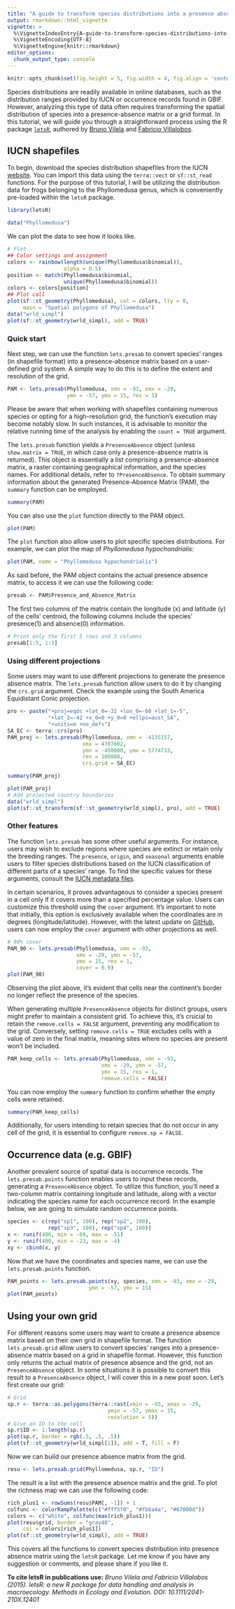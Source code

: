 ```yaml
---
title: "A guide to transform species distributions into a presence absence matrix based on a user-defined grid in R"
output: rmarkdown::html_vignette
vignette: >
  %\VignetteIndexEntry{A-guide-to-transform-species-distributions-into-a-presence-absence-matrix-based}
  %\VignetteEncoding{UTF-8}
  %\VignetteEngine{knitr::rmarkdown}
editor_options: 
  chunk_output_type: console
---
```



```r
knitr::opts_chunk$set(fig.height = 5, fig.width = 4, fig.align = 'center')
```

Species distributions are readily available in online databases, such as the distribution ranges provided by IUCN or occurrence records found in GBIF. However, analyzing this type of data often requires transforming the spatial distribution of species into a presence-absence matrix or a grid format. In this tutorial, we will guide you through a straightforward process using the R package [`letsR`](https://onlinelibrary.wiley.com/doi/10.1111/2041-210X.12401/abstract), authored by [Bruno Vilela](https://bvilela.weebly.com) and [Fabricio Villalobos](https://fabro.github.io).


## IUCN shapefiles

To begin, download the species distribution shapefiles from the IUCN [website](https://www.iucnredlist.org/resources/spatial-data-download). You can import this data using the `terra::vect` or `sf::st_read` functions. For the purpose of this tutorial, I will be utilizing the distribution data for frogs belonging to the Phyllomedusa genus, which is conveniently pre-loaded within the `letsR` package.

```r
library(letsR)

data("Phyllomedusa")
```

We can plot the data to see how it looks like.
```r
# Plot
## Color settings and assignment
colors <- rainbow(length(unique(Phyllomedusa$binomial)),
                  alpha = 0.5)
position <- match(Phyllomedusa$binomial,
                  unique(Phyllomedusa$binomial))
colors <- colors[position]
## Plot call
plot(sf::st_geometry(Phyllomedusa), col = colors, lty = 0,
     main = "Spatial polygons of Phyllomedusa")
data("wrld_simpl")
plot(sf::st_geometry(wrld_simpl), add = TRUE)
```

### Quick start
Next step, we can use the function `lets.presab` to convert species' ranges (in shapefile format) into a presence-absence matrix based on a user-defined grid system. A simple way to do this is to define the extent and resolution of the grid.

```r
PAM <- lets.presab(Phyllomedusa, xmn = -93, xmx = -29,
                   ymn = -57, ymx = 15, res = 1)
```

Please be aware that when working with shapefiles containing numerous species or opting for a high-resolution grid, the function's execution may become notably slow. In such instances, it is advisable to monitor the relative running time of the analysis by enabling the `count = TRUE` argument.

The `lets.presab` function yields a `PresenceAbsence` object (unless `show.matrix = TRUE`, in which case only a presence-absence matrix is returned). This object is essentially a list comprising a presence-absence matrix, a raster containing geographical information, and the species names. For additional details, refer to `?PresenceAbsence`. To obtain summary information about the generated Presence-Absence Matrix (PAM), the `summary` function can be employed.
```r
summary(PAM)
```

You can also use the `plot` function directly to the PAM object.
```r
plot(PAM)
```

The `plot` function also allow users to plot specific species distributions.
For example, we can plot the map of *Phyllomedusa hypochondrialis*: 
```r
plot(PAM, name = "Phyllomedusa hypochondrialis")
```

As said before, the PAM object contains the actual presence absence matrix, to access it we can use the following code:
```r
presab <- PAM$Presence_and_Absence_Matrix
```

The first two columns of the matrix contain the longitude (x) and latitude (y) of the cells' centroid, the following columns include the species' presence(1) and absence(0) information.
```r
# Print only the first 5 rows and 3 columns
presab[1:5, 1:3]
```

### Using different projections

Some users may want to use different projections to generate the presence absence matrix. The `lets.presab` function allow users to do it by changing the `crs.grid` argument. Check the example using the South America Equidistant Conic projection.

```r
pro <- paste("+proj=eqdc +lat_0=-32 +lon_0=-60 +lat_1=-5",
             "+lat_2=-42 +x_0=0 +y_0=0 +ellps=aust_SA", 
             "+units=m +no_defs")
SA_EC <- terra::crs(pro)
PAM_proj <- lets.presab(Phyllomedusa, xmn = -4135157,
                        xmx = 4707602,
                        ymn = -450000, ymx = 5774733,
                        res = 100000,
                        crs.grid = SA_EC)
```

```r
summary(PAM_proj)
```

```r
plot(PAM_proj)
# Add projected country boundaries
data("wrld_simpl")
plot(sf::st_transform(sf::st_geometry(wrld_simpl), pro), add = TRUE)
```

### Other features

The function `lets.presab` has some other useful arguments. For instance, users may wish to exclude regions where species are extinct or retain only the breeding ranges. The `presence`, `origin`, and `seasonal` arguments enable users to filter species distributions based on the IUCN classification of different parts of a species' range. To find the specific values for these arguments, consult the [IUCN metadata files](https://www.iucnredlist.org/resources/spatial-data-download).

In certain scenarios, it proves advantageous to consider a species present in a cell only if it covers more than a specified percentage value. Users can customize this threshold using the `cover` argument. It's important to note that initially, this option is exclusively available when the coordinates are in degrees (longitude/latitude). However, with the latest update on [GitHub](https://github.com/macroecology/letsR), users can now employ the `cover` argument with other projections as well.
```r
# 90% cover
PAM_90 <- lets.presab(Phyllomedusa, xmn = -93,
                      xmx = -29, ymn = -57,
                      ymx = 15, res = 1,
                      cover = 0.9)
plot(PAM_90)
```

Observing the plot above, it's evident that cells near the continent's border no longer reflect the presence of the species.

When generating multiple `PresenceAbsence` objects for distinct groups, users might prefer to maintain a consistent grid. To achieve this, it's crucial to retain the `remove.cells = FALSE` argument, preventing any modification to the grid. Conversely, setting `remove.cells = TRUE` excludes cells with a value of zero in the final matrix, meaning sites where no species are present won't be included.

```r
PAM_keep_cells <- lets.presab(Phyllomedusa, xmn = -93,
                              xmx = -29, ymn = -57,
                              ymx = 15, res = 1,
                              remove.cells = FALSE)
```

You can now employ the `summary` function to confirm whether the empty cells were retained.
```r
summary(PAM_keep_cells)
```

Additionally, for users intending to retain species that do not occur in any cell of the grid, it is essential to configure `remove.sp = FALSE`.


## Occurrence data (e.g. GBIF)

Another prevalent source of spatial data is occurrence records. The `lets.presab.points` function enables users to input these records, generating a `PresenceAbsence` object. To utilize this function, you'll need a two-column matrix containing longitude and latitude, along with a vector indicating the species name for each occurrence record. In the example below, we are going to simulate random occurrence points.

```r
species <- c(rep("sp1", 100), rep("sp2", 100),
             rep("sp3", 100), rep("sp4", 100))
x <- runif(400, min = -69, max = -51)
y <- runif(400, min = -23, max = -4)
xy <- cbind(x, y)
```

Now that we have the coordinates and species name, we can use the `lets.presab.points` function.
```r
PAM_points <- lets.presab.points(xy, species, xmn = -93, xmx = -29,
                          ymn = -57, ymx = 15)
plot(PAM_points)
```

## Using your own grid

For different reasons some users may want to create a presence absence matrix based on their own grid in shapefile format. The function `lets.presab.grid` allow users to convert species' ranges into a presence-absence matrix based on a grid in shapefile format. However, this function only returns the actual matrix of presence absence and the grid, not an `PresenceAbsence` object. In some situations it is possible to convert this result to a `PresenceAbsence` object, I will cover this in a new post soon. Let's first create our grid:

```r
# Grid 
sp.r <- terra::as.polygons(terra::rast(xmin = -93, xmax = -29,
                                ymin = -57, ymax = 15,
                                resolution = 5))
# Give an ID to the cell
sp.r$ID <- 1:length(sp.r)
plot(sp.r, border = rgb(.5, .5, .5))
plot(sf::st_geometry(wrld_simpl[1]), add = T, fill = F)
```


Now we can build our presence absence matrix from the grid.
```r
resu <- lets.presab.grid(Phyllomedusa, sp.r, "ID")
```

The result is a list with the presence absence matrix and the grid.
To plot the richness map we can use the following code:
```r
rich_plus1 <- rowSums(resu$PAM[, -1]) + 1
colfunc <- colorRampPalette(c("#fff5f0", "#fb6a4a", "#67000d"))
colors <- c("white", colfunc(max(rich_plus1)))
plot(resu$grid, border = "gray40",
     col = colors[rich_plus1])
plot(sf::st_geometry(wrld_simpl), add = TRUE)
```

This covers all the functions to convert species distribution into presence absence matrix using the `letsR` package. Let me know if you have any suggestion or comments, and please share if you like it.


**To cite letsR in publications use:**
*Bruno Vilela and Fabricio Villalobos (2015). letsR: a new R package for data handling and analysis in macroecology. Methods in Ecology and Evolution. DOI: 10.1111/2041-210X.12401*


